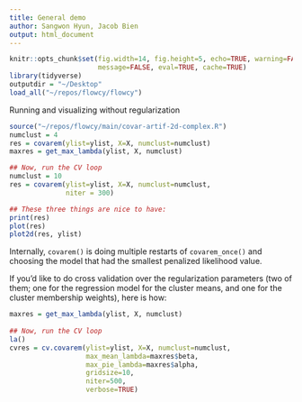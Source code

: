 ```yaml
---
title: General demo
author: Sangwon Hyun, Jacob Bien
output: html_document
---
```

```r
knitr::opts_chunk$set(fig.width=14, fig.height=5, echo=TRUE, warning=FALSE,
                      message=FALSE, eval=TRUE, cache=TRUE)
library(tidyverse)
outputdir = "~/Desktop"
load_all("~/repos/flowcy/flowcy")  
```

Running and visualizing without regularization
```r
source("~/repos/flowcy/main/covar-artif-2d-complex.R")
numclust = 4
res = covarem(ylist=ylist, X=X, numclust=numclust)
maxres = get_max_lambda(ylist, X, numclust)

## Now, run the CV loop
numclust = 10
res = covarem(ylist=ylist, X=X, numclust=numclust,
              niter = 300)

## These three things are nice to have:
print(res)
plot(res)
plot2d(res, ylist)
```

Internally, `covarem()` is doing multiple restarts of `covarem_once()` and
choosing the model that had the smallest penalized likelihood value.

If you'd like to do cross validation over the regularization parameters (two of
them; one for the regression model for the cluster means, and one for the
cluster membership weights), here is how:

```r
maxres = get_max_lambda(ylist, X, numclust)
  
## Now, run the CV loop
la()
cvres = cv.covarem(ylist=ylist, X=X, numclust=numclust,
                   max_mean_lambda=maxres$beta,
                   max_pie_lambda=maxres$alpha,
                   gridsize=10,
                   niter=500,
                   verbose=TRUE)
```
